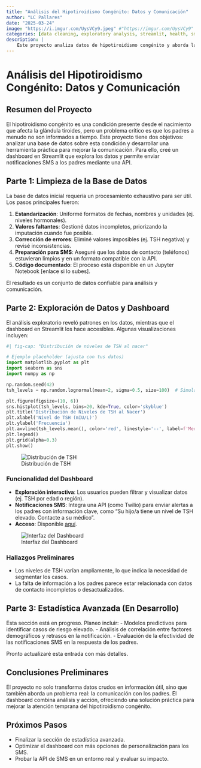 ```yaml
---
title: "Análisis del Hipotiroidismo Congénito: Datos y Comunicación"
author: "LC Pallares"
date: "2025-03-24"
image: "https://i.imgur.com/UysVCy9.jpeg" #"https://imgur.com/UysVCy9"
categories: [data cleaning, exploratory analysis, streamlit, health, sms-api]
description: |
    Este proyecto analiza datos de hipotiroidismo congénito y aborda la falta de comunicación con los padres mediante un dashboard interactivo en Streamlit que no solo explora los datos, sino que también envía notificaciones SMS usando una API.
---
```


# Análisis del Hipotiroidismo Congénito: Datos y Comunicación

## Resumen del Proyecto

El hipotiroidismo congénito es una condición presente desde el nacimiento que afecta la glándula tiroides, pero un problema crítico es que los padres a menudo no son informados a tiempo. Este proyecto tiene dos objetivos: analizar una base de datos sobre esta condición y desarrollar una herramienta práctica para mejorar la comunicación. Para ello, creé un dashboard en Streamlit que explora los datos y permite enviar notificaciones SMS a los padres mediante una API.

## Parte 1: Limpieza de la Base de Datos

La base de datos inicial requería un procesamiento exhaustivo para ser útil. Los pasos principales fueron:

1. **Estandarización**: Uniformé formatos de fechas, nombres y unidades (ej. niveles hormonales).
2. **Valores faltantes**: Gestioné datos incompletos, priorizando la imputación cuando fue posible.
3. **Corrección de errores**: Eliminé valores imposibles (ej. TSH negativa) y revisé inconsistencias.
4. **Preparación para SMS**: Aseguré que los datos de contacto (teléfonos) estuvieran limpios y en un formato compatible con la API.
5. **Código documentado**: El proceso está disponible en un Jupyter Notebook [enlace si lo subes].

El resultado es un conjunto de datos confiable para análisis y comunicación.

## Parte 2: Exploración de Datos y Dashboard

El análisis exploratorio reveló patrones en los datos, mientras que el dashboard en Streamlit los hace accesibles. Algunas visualizaciones incluyen:

```python
#| fig-cap: "Distribución de niveles de TSH al nacer"

# Ejemplo placeholder (ajusta con tus datos)
import matplotlib.pyplot as plt
import seaborn as sns
import numpy as np

np.random.seed(42)
tsh_levels = np.random.lognormal(mean=2, sigma=0.5, size=100)  # Simulación de TSH

plt.figure(figsize=(10, 6))
sns.histplot(tsh_levels, bins=20, kde=True, color='skyblue')
plt.title('Distribución de Niveles de TSH al Nacer')
plt.xlabel('Nivel de TSH (mIU/L)')
plt.ylabel('Frecuencia')
plt.axvline(tsh_levels.mean(), color='red', linestyle='--', label=f'Media: {tsh_levels.mean():.2f}')
plt.legend()
plt.grid(alpha=0.3)
plt.show()
```

![Distribución de TSH](https://imgur.com/h0xy5Jb)  

### Funcionalidad del Dashboard
- **Exploración interactiva**: Los usuarios pueden filtrar y visualizar datos (ej. TSH por edad o región).
- **Notificaciones SMS**: Integra una API (como Twilio) para enviar alertas a los padres con información clave, como "Su hijo/a tiene un nivel de TSH elevado. Contacte a su médico".
- **Acceso**: Disponible [aquí](https://congenitalhypothyroidismalert-fj2vvjhbx9kgjnmckexhn9.streamlit.app/).

![Interfaz del Dashboard](https://imgur.com/cjqTfzL)

### Hallazgos Preliminares
- Los niveles de TSH varían ampliamente, lo que indica la necesidad de segmentar los casos.
- La falta de información a los padres parece estar relacionada con datos de contacto incompletos o desactualizados.

## Parte 3: Estadística Avanzada (En Desarrollo)

Esta sección está en progreso. Planeo incluir:
- Modelos predictivos para identificar casos de riesgo elevado.
- Análisis de correlación entre factores demográficos y retrasos en la notificación.
- Evaluación de la efectividad de las notificaciones SMS en la respuesta de los padres.

Pronto actualizaré esta entrada con más detalles.

## Conclusiones Preliminares

El proyecto no solo transforma datos crudos en información útil, sino que también aborda un problema real: la comunicación con los padres. El dashboard combina análisis y acción, ofreciendo una solución práctica para mejorar la atención temprana del hipotiroidismo congénito.

## Próximos Pasos

- Finalizar la sección de estadística avanzada.
- Optimizar el dashboard con más opciones de personalización para los SMS.
- Probar la API de SMS en un entorno real y evaluar su impacto.

